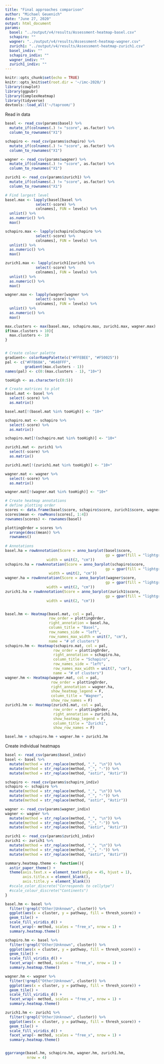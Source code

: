 ```yaml
---
title: "Final approaches comparison"
author: "Michael Geuenich"
date: "June 27, 2020"
output: html_document
params:
  basel: "../output/v4/results/Assessment-heatmap-basel.csv"
  schapiro: ""
  wagner: "../output/v4/results/Assessment-heatmap-wagner.csv"
  zurich1: "../output/v4/results/Assessment-heatmap-zurich1.csv"
  basel_indiv: ""
  schapiro_indiv: ""
  wagner_indiv: ""
  zurich1_indiv: ""
---
```


```r
knitr::opts_chunk$set(echo = TRUE)
knitr::opts_knit$set(root.dir = '~/imc-2020/')
library(cowplot)
library(ggpubr)
library(ComplexHeatmap)
library(tidyverse)
devtools::load_all('~/taproom/')
```

Read in data
```r
basel <- read_csv(params$basel) %>% 
  mutate_if(colnames(.) != "score", as.factor) %>% 
  column_to_rownames("X1")

schapiro <- read_csv(params$schapiro) %>% 
  mutate_if(colnames(.) != "score", as.factor) %>% 
  column_to_rownames("X1")

wagner <- read_csv(params$wagner) %>% 
  mutate_if(colnames(.) != "score", as.factor) %>% 
  column_to_rownames("X1")

zurich1 <- read_csv(params$zurich1) %>% 
  mutate_if(colnames(.) != "score", as.factor) %>% 
  column_to_rownames("X1")

```

```r
# Find largest level
basel.max <- lapply(basel[basel %>% 
              select(-score) %>% 
              colnames], FUN = levels) %>% 
  unlist() %>% 
  as.numeric() %>% 
  max()

schapiro.max <- lapply(schapiro[schapiro %>% 
              select(-score) %>% 
              colnames], FUN = levels) %>% 
  unlist() %>% 
  as.numeric() %>% 
  max()

zurich1.max <- lapply(zurich1[zurich1 %>% 
              select(-score) %>% 
              colnames], FUN = levels) %>% 
  unlist() %>% 
  as.numeric() %>% 
  max()

wagner.max <- lapply(wagner[wagner %>% 
              select(-score) %>% 
              colnames], FUN = levels) %>% 
  unlist() %>% 
  as.numeric() %>% 
  max()

max.clusters <- max(basel.max, schapiro.max, zurich1.max, wagner.max)
if(max.clusters > 10){
  max.clusters <- 10
}


# Create colour palette
gradient<- colorRampPalette(c("#FFEBEE", "#F50025"))
pal <- c("#FFB60A", "#648FFF", 
         gradient(max.clusters - 1))
names(pal) <- c(0:(max.clusters - 1), "10+")

tooHigh <- as.character(c(0:5))

# Create matrices to plot
basel.mat <- basel %>%
  select(-score) %>% 
  as.matrix()

basel.mat[!(basel.mat %in% tooHigh)] <- "10+"

schapiro.mat <- schapiro %>%
  select(-score) %>%
  as.matrix()

schapiro.mat[!(schapiro.mat %in% tooHigh)] <- "10+"

zurich1.mat <- zurich1 %>%
  select(-score) %>% 
  as.matrix()

zurich1.mat[!(zurich1.mat %in% tooHigh)] <- "10+"

wagner.mat <- wagner %>% 
  select(-score) %>% 
  as.matrix()

wagner.mat[!(wagner.mat %in% tooHigh)] <- "10+"

# Create heatmap annotations
# define plotting order
scores <- data.frame(basel$score, schapiro$score, zurich1$score, wagner$score) 
scores$mean <- rowMeans(scores[, 1:4])
rownames(scores) <- rownames(basel)

plottingOrder = scores %>% 
  arrange(desc(mean)) %>% 
  rownames()
  
# Annotations
basel.ha = rowAnnotation(Score = anno_barplot(basel$score, 
                                              gp = gpar(fill = "lightgrey")),
                   width = unit(2, "cm"))
schapiro.ha = rowAnnotation(Score = anno_barplot(schapiro$score,
                                              gp = gpar(fill = "lightgrey")),
                    width = unit(2, "cm"))
wagner.ha = rowAnnotation(Score = anno_barplot(wagner$score, 
                                              gp = gpar(fill = "lightgrey")),
                   width = unit(2, "cm"))
zurich1.ha = rowAnnotation(Score = anno_barplot(zurich1$score, 
                                              gp = gpar(fill = "lightgrey")),
                   width = unit(2, "cm"))


basel.hm <- Heatmap(basel.mat, col = pal,
                    row_order = plottingOrder,
                    right_annotation = basel.ha,
                    column_title = "Basel",
                    row_names_side = "left",
                    row_names_max_width = unit(7, "cm"),
                    name = "# of clusters")
schapiro.hm <- Heatmap(schapiro.mat, col = pal,
                      row_order = plottingOrder,
                      right_annotation = schapiro.ha,
                      column_title = "Schapiro",
                      row_names_side = "left",
                      row_names_max_width = unit(7, "cm"),
                      name = "# of clusters")
wagner.hm <- Heatmap(wagner.mat, col = pal,
                     row_order = plottingOrder,
                     right_annotation = wagner.ha,
                     show_heatmap_legend = F,
                     column_title = "Wagner",
                     show_row_names = F)
zurich1.hm <- Heatmap(zurich1.mat, col = pal,
                      row_order = plottingOrder,
                      right_annotation = zurich1.ha,
                      show_heatmap_legend = F,
                      column_title = "Zurich1",
                      show_row_names = F)

basel.hm + schapiro.hm + wagner.hm + zurich1.hm
```



Create individual heatmaps
```r
basel <- read_csv(params$basel_indiv)
basel <- basel %>% 
  mutate(method = str_replace(method, "_", "\n")) %>% 
  mutate(method = str_replace(method, "_", "-")) %>% 
  mutate(method = str_replace(method, "astir", "Astir"))

schapiro <- read_csv(params$schapiro_indiv)
schapiro <- schapiro %>% 
  mutate(method = str_replace(method, "_", "\n")) %>% 
  mutate(method = str_replace(method, "_", "-")) %>% 
  mutate(method = str_replace(method, "astir", "Astir"))

wagner <- read_csv(params$wagner_indiv)
wagner <- wagner %>% 
  mutate(method = str_replace(method, "_", "\n")) %>% 
  mutate(method = str_replace(method, "_", "-")) %>% 
  mutate(method = str_replace(method, "astir", "Astir"))

zurich1 <- read_csv(params$zurich1_indiv)
zurich1 <- zurich1 %>% 
  mutate(method = str_replace(method, "_", "\n")) %>% 
  mutate(method = str_replace(method, "_", "-")) %>% 
  mutate(method = str_replace(method, "astir", "Astir"))

summary.heatmap.theme <- function(){
  astir_paper_theme() +
  theme(axis.text.x = element_text(angle = 45, hjust = 1),
        axis.title.x = element_blank(),
        axis.title.y = element_blank())
  #scale_color_discrete("Corresponds to cellytpe")
  #scale_colour_discrete("Continents")
}

basel.hm <- basel %>% 
  filter(!grepl("Other|Unknown", cluster)) %>% 
  ggplot(aes(x = cluster, y = pathway, fill = thresh_score)) +
  geom_tile() +
  scale_fill_viridis_d() +
  facet_wrap(~ method, scales = "free_x", nrow = 1) +
  summary.heatmap.theme()

schapiro.hm <- basel %>% 
  filter(!grepl("Other|Unknown", cluster)) %>% 
  ggplot(aes(x = cluster, y = pathway, fill = thresh_score)) +
  geom_tile() +
  scale_fill_viridis_d() +
  facet_wrap(~ method, scales = "free_x", nrow = 1) +
  summary.heatmap.theme()

wagner.hm <- wagner %>% 
  filter(!grepl("Other|Unknown", cluster)) %>% 
  ggplot(aes(x = cluster, y = pathway, fill = thresh_score)) +
  geom_tile() +
  scale_fill_viridis_d() +
  facet_wrap(~ method, scales = "free_x", nrow = 1) +
  summary.heatmap.theme()

zurich1.hm <- zurich1 %>% 
  filter(!grepl("Other|Unknown", cluster)) %>% 
  ggplot(aes(x = cluster, y = pathway, fill = thresh_score)) +
  geom_tile() +
  scale_fill_viridis_d() +
  facet_wrap(~ method, scales = "free_x", nrow = 1) +
  summary.heatmap.theme()


ggarrange(basel.hm, schapiro.hm, wagner.hm, zurich1.hm,
          nrow = 4)
```
